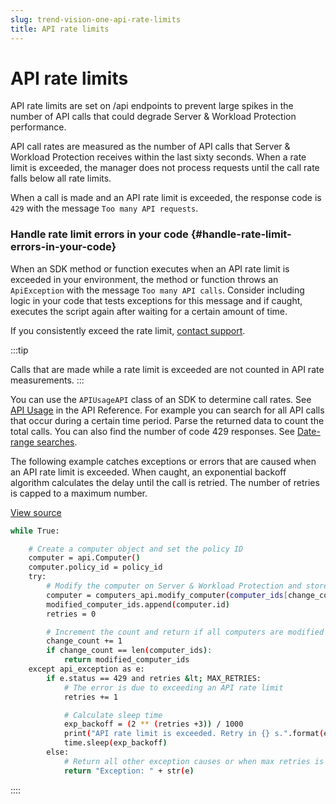 ```yaml
---
slug: trend-vision-one-api-rate-limits
title: API rate limits
---
```

# API rate limits

API rate limits are set on /api endpoints to prevent large spikes in the number of API calls that could degrade Server & Workload Protection performance.

API call rates are measured as the number of API calls that Server & Workload Protection receives within the last sixty seconds. When a rate limit is exceeded, the manager does not process requests until the call rate falls below all rate limits.

When a call is made and an API rate limit is exceeded, the response code is `429` with the message `Too many API requests`.

### Handle rate limit errors in your code {#handle-rate-limit-errors-in-your-code}

When an SDK method or function executes when an API rate limit is exceeded in your environment, the method or function throws an `ApiException` with the message `Too many API calls`. Consider including logic in your code that tests exceptions for this message and if caught, executes the script again after waiting for a certain amount of time.

If you consistently exceed the rate limit, [contact support](https://cloudone.trendmicro.com/support).

:::tip

Calls that are made while a rate limit is exceeded are not counted in API rate measurements.
:::

You can use the `APIUsageAPI` class of an SDK to determine call rates. See [API Usage](https://automation.trendmicro.com/cloudone/workload-security/) in the API Reference. For example you can search for all API calls that occur during a certain time period. Parse the returned data to count the total calls. You can also find the number of code 429 responses. See [Date-range searches](search-for-resources.mdx).

The following example catches exceptions or errors that are caused when an API rate limit is exceeded. When caught, an exponential backoff algorithm calculates the delay until the call is retried. The number of retries is capped to a maximum number.

[View source](https://github.com/deep-security/automation-center-sdk-samples/blob/bcee47112ed9da79c7f2534698e8550a7a380f86/python/src/rate_limit_examples.py)

```bash
while True:

    # Create a computer object and set the policy ID
    computer = api.Computer()
    computer.policy_id = policy_id
    try:
        # Modify the computer on Server & Workload Protection and store the ID of the returned computer
        computer = computers_api.modify_computer(computer_ids[change_count], computer, api_version, overrides=False)
        modified_computer_ids.append(computer.id)
        retries = 0

        # Increment the count and return if all computers are modified
        change_count += 1
        if change_count == len(computer_ids):
            return modified_computer_ids
    except api_exception as e:
        if e.status == 429 and retries &lt; MAX_RETRIES:
            # The error is due to exceeding an API rate limit
            retries += 1

            # Calculate sleep time
            exp_backoff = (2 ** (retries +3)) / 1000
            print("API rate limit is exceeded. Retry in {} s.".format(exp_backoff))
            time.sleep(exp_backoff)
        else:
            # Return all other exception causes or when max retries is exceeded
            return "Exception: " + str(e)
```
::::
